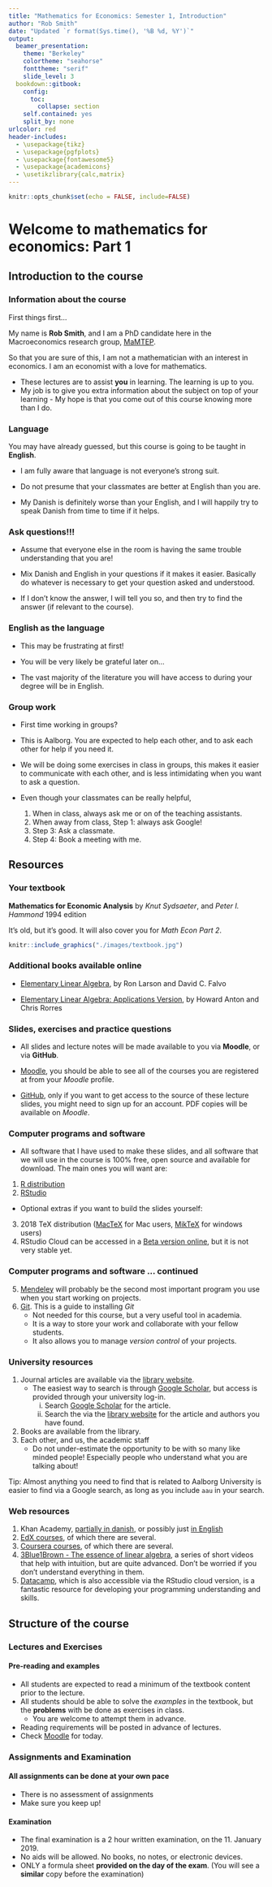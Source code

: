 ```yaml
---
title: "Mathematics for Economics: Semester 1, Introduction"
author: "Rob Smith"
date: "Updated `r format(Sys.time(), '%B %d, %Y')`"
output:
  beamer_presentation:
    theme: "Berkeley"
    colortheme: "seahorse"
    fonttheme: "serif"
    slide_level: 3  
  bookdown::gitbook:
    config:
      toc:
        collapse: section
    self.contained: yes
    split_by: none
urlcolor: red
header-includes: 
  - \usepackage{tikz}
  - \usepackage{pgfplots}
  - \usepackage{fontawesome5}
  - \usepackage{academicons}
  - \usetikzlibrary{calc,matrix}
---
```


```r
knitr::opts_chunk$set(echo = FALSE, include=FALSE)
```

# Welcome to mathematics for economics: Part 1


<!-- %%%%%%%%%%%%%%%%%%%%%%%%% New section %%%%%%%%%%%%%%%%%%%%%%%%%%%%% -->
<!-- %%%%%%%%%%%%%%%%%%%%%%%%% New section %%%%%%%%%%%%%%%%%%%%%%%%%%%%% -->

<!-- %%%%%%%%%%%%%%%%%%%%%%%%% New slide %%%%%%%%%%%%%%%%%%%%%%%%%%%%% -->
<!-- %%%%%%%%%%%%%%%%%%%%%%%%% New slide %%%%%%%%%%%%%%%%%%%%%%%%%%%%% -->


## Introduction to the course

### Information about the course
First things first... 

My name is **Rob Smith**, and I am a PhD candidate here in the Macroeconomics research group, [MaMTEP](https://www.business.aau.dk/research/mamtep/).

So that you are sure of this, I am not a mathematician with an interest in economics. I am an economist with a love for mathematics.

- These lectures are to assist **you** in learning. The learning is up to you. 
- My job is to give you extra information about the subject on top of your learning - My hope is that you come out of this course knowing more than I do.

### Language
You may have already guessed, but this course is going to be taught in **English**.

- I am fully aware that language is not everyone's strong suit.

- Do not presume that your classmates are better at English than you are.

- My Danish is definitely worse than your English, and I will happily try to speak Danish from time to time if it helps.

### Ask questions!!!
- Assume that everyone else in the room is having the same trouble understanding that you are!

- Mix Danish and English in your questions if it makes it easier. Basically do whatever is necessary to get your question asked and understood.

- If I don't know the answer, I will tell you so, and then try to find the answer (if relevant to the course).

### English as the language
- This may be frustrating at first!

- You will be very likely be grateful later on...

- The vast majority of the literature you will have access to during your degree will be in English.

### Group work
- First time working in groups?

- This is Aalborg. You are expected to help each other, and to ask each other for help if you need it.

- We will be doing some exercises in class in groups, this makes it easier to communicate with each other, and is less intimidating when you want to ask a question.

- Even though your classmates can be really helpful,
    1. When in class, always ask me or on of the teaching assistants.
    2. When away from class, Step 1: always ask Google!
    3. Step 3: Ask a classmate.
    4. Step 4: Book a meeting with me.

<!-- %%%%%%%%%%%%%%%%%%%%%%%%% New section %%%%%%%%%%%%%%%%%%%%%%%%%%%%% -->
<!-- %%%%%%%%%%%%%%%%%%%%%%%%% New section %%%%%%%%%%%%%%%%%%%%%%%%%%%%% -->

<!-- %%%%%%%%%%%%%%%%%%%%%%%%% New slide %%%%%%%%%%%%%%%%%%%%%%%%%%%%% -->
<!-- %%%%%%%%%%%%%%%%%%%%%%%%% New slide %%%%%%%%%%%%%%%%%%%%%%%%%%%%% -->


## Resources
### Your textbook
**Mathematics for Economic Analysis**
by *Knut Sydsaeter*, and *Peter I. Hammond*
1994 edition

It's old, but it's good. It will also cover you for *Math Econ Part 2*.

```r
knitr::include_graphics("./images/textbook.jpg")
```

### Additional books available online

- [Elementary Linear Algebra](http://www.astronomia.edu.uy/progs/algebra/Larson%20-%20Edwards%20y%20Falvo%20Elementary%20Linear%20Algebra.pdf), by Ron Larson and David C. Falvo

- [Elementary Linear Algebra: Applications Version](https://fac.ksu.edu.sa/sites/default/files/howard_anton_chris_rorres_elementary_linear_algebra_applications_version_11th_edition.pdf), by Howard Anton and Chris Rorres

### Slides, exercises and practice questions

- All slides and lecture notes will be made available to you via **Moodle**, or via **GitHub**.

- [Moodle](https://www.moodle.aau.dk), you should be able to see all of the courses you are registered at from your *Moodle* profile.
- [GitHub](https://github.com), only if you want to get access to the source of these lecture slides, you might need to sign up for an account. PDF copies will be available on *Moodle*.

### Computer programs and software
- All software that I have used to make these slides, and all software that we will use in the course is 100% free, open source and available for download.
The main ones you will want are:
1. [R distribution](https://cloud.r-project.org)
2. [RStudio](https://www.rstudio.com/products/rstudio/download/)
- Optional extras if you want to build the slides yourself:
3. 2018 TeX distribution ([MacTeX](http://www.tug.org/mactex/downloading.html) for Mac users, [MikTeX](https://miktex.org/download) for windows users)
4. RStudio Cloud can be accessed in a [Beta version online](https://rstudio.cloud), but it is not very stable yet.

### Computer programs and software ... continued
5. [Mendeley](https://www.mendeley.com/download-desktop/) will probably be the second most important program you use when you start working on projects. 
6. [Git](https://git-scm.com/book/en/v2/Getting-Started-Installing-Git). This is a guide to installing *Git*
    - Not needed for this course, but a very useful tool in academia.
    - It is a way to store your work and collaborate with your fellow students.
    - It also allows you to manage *version control* of your projects.

### University resources
1. Journal articles are available via the [library website](http://www.aub.aau.dk).
    - The easiest way to search is through [Google Scholar](https://scholar.google.dk), but access is provided through your university log-in.
        i. Search [Google Scholar](https://scholar.google.dk) for the article.
        ii. Search the via the [library website](http://www.aub.aau.dk) for the article and authors you have found.
2. Books are available from the library.
3. Each other, and us, the academic staff
    - Do not under-estimate the opportunity to be with so many like minded people! Especially people who understand what you are talking about!

Tip: Almost anything you need to find that is related to Aalborg University is easier to find via a Google search, as long as you include `aau` in your search.

### Web resources
1. Khan Academy, [partially in danish](https://da.khanacademy.org/math/precalculus/precalc-matrices), or possibly just [in English](https://www.khanacademy.org/math/precalculus/precalc-matrices)
2. [EdX courses](https://www.edx.org), of which there are several.
3. [Coursera courses](https://www.coursera.org), of which there are several.
4. [3Blue1Brown - The essence of linear algebra](https://www.youtube.com/watch?v=fNk_zzaMoSs&list=PLZHQObOWTQDPD3MizzM2xVFitgF8hE_ab), a series of short videos that help with intuition, but are quite advanced. Don't be worried if you don't understand everything in them.
5. [Datacamp](https://www.datacamp.com), which is also accessible via the RStudio cloud version, is a fantastic resource for developing your programming understanding and skills. 

<!-- %%%%%%%%%%%%%%%%%%%%%%%%% New section %%%%%%%%%%%%%%%%%%%%%%%%%%%%% -->
<!-- %%%%%%%%%%%%%%%%%%%%%%%%% New section %%%%%%%%%%%%%%%%%%%%%%%%%%%%% -->

<!-- %%%%%%%%%%%%%%%%%%%%%%%%% New slide %%%%%%%%%%%%%%%%%%%%%%%%%%%%% -->
<!-- %%%%%%%%%%%%%%%%%%%%%%%%% New slide %%%%%%%%%%%%%%%%%%%%%%%%%%%%% -->


## Structure of the course
### Lectures and Exercises

#### Pre-reading and examples
- All students are expected to read a minimum of the textbook content prior to the lecture.
- All students should be able to solve the *examples* in the textbook, but the **problems** with be done as exercises in class.
    - You are welcome to attempt them in advance.
- Reading requirements will be posted in advance of lectures.
- Check [Moodle](https://www.moodle.aau.dk) for today.


### Assignments and Examination

#### All assignments can be done at your own pace
- There is no assessment of assignments
- Make sure you keep up!

#### Examination
- The final examination is a 2 hour written examination, on the 11. January 2019.
- No aids will be allowed. No books, no notes, or electronic devices.
- ONLY a formula sheet **provided on the day of the exam**. (You will see a **similar** copy before the examination)


